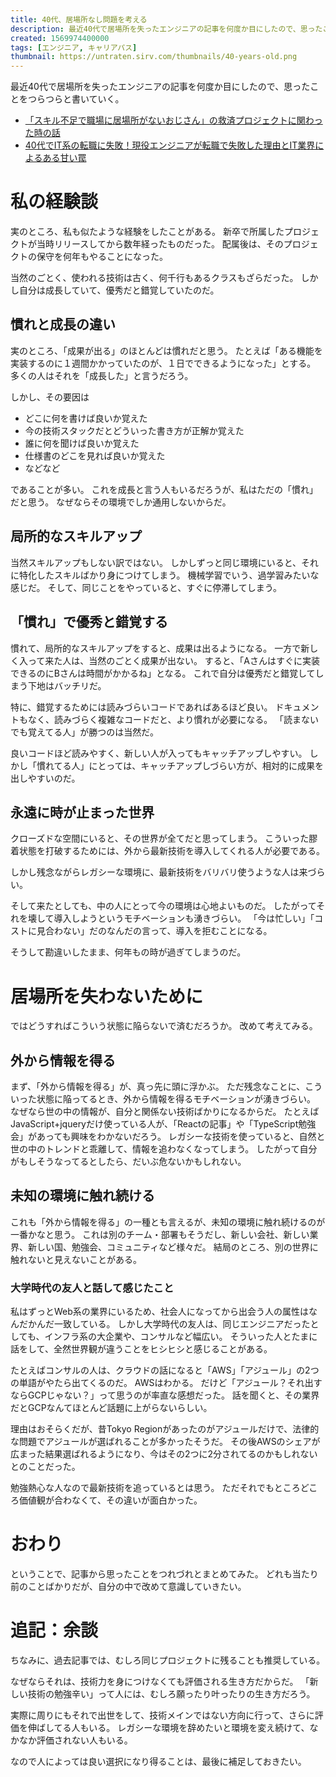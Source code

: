 ```yaml
---
title: 40代、居場所なし問題を考える
description: 最近40代で居場所を失ったエンジニアの記事を何度か目にしたので、思ったことをつらつらと書いていく。
created: 1569974400000
tags: [エンジニア, キャリアパス]
thumbnail: https://untraten.sirv.com/thumbnails/40-years-old.png
---
```


最近40代で居場所を失ったエンジニアの記事を何度か目にしたので、思ったことをつらつらと書いていく。

- [「スキル不足で職場に居場所がないおじさん」の救済プロジェクトに関わった時の話](https://blog.tinect.jp/?p=62002)
- [40代でIT系の転職に失敗！現役エンジニアが転職で失敗した理由とIT業界によるある甘い罠](https://www.make-effort.com/tenshoku/itfailure/)

# 私の経験談

実のところ、私も似たような経験をしたことがある。
新卒で所属したプロジェクトが当時リリースしてから数年経ったものだった。
配属後は、そのプロジェクトの保守を何年もやることになった。

当然のごとく、使われる技術は古く、何千行もあるクラスもざらだった。
しかし自分は成長していて、優秀だと錯覚していたのだ。

## 慣れと成長の違い

実のところ、「成果が出る」のほとんどは慣れだと思う。
たとえば「ある機能を実装するのに１週間かかっていたのが、１日でできるようになった」とする。
多くの人はそれを「成長した」と言うだろう。

しかし、その要因は

- どこに何を書けば良いか覚えた
- 今の技術スタックだとどういった書き方が正解か覚えた
- 誰に何を聞けば良いか覚えた
- 仕様書のどこを見れば良いか覚えた
- などなど

であることが多い。
これを成長と言う人もいるだろうが、私はただの「慣れ」だと思う。
なぜならその環境でしか通用しないからだ。

## 局所的なスキルアップ

当然スキルアップもしない訳ではない。
しかしずっと同じ環境にいると、それに特化したスキルばかり身につけてしまう。
機械学習でいう、過学習みたいな感じだ。
そして、同じことをやっていると、すぐに停滞してしまう。

## 「慣れ」で優秀と錯覚する

慣れて、局所的なスキルアップをすると、成果は出るようになる。
一方で新しく入って来た人は、当然のごとく成果が出ない。
すると、「Aさんはすぐに実装できるのにBさんは時間がかかるね」となる。
これで自分は優秀だと錯覚してしまう下地はバッチリだ。

特に、錯覚するためには読みづらいコードであればあるほど良い。
ドキュメントもなく、読みづらく複雑なコードだと、より慣れが必要になる。
「読まないでも覚えてる人」が勝つのは当然だ。

良いコードほど読みやすく、新しい人が入ってもキャッチアップしやすい。
しかし「慣れてる人」にとっては、キャッチアップしづらい方が、相対的に成果を出しやすいのだ。

## 永遠に時が止まった世界

クローズドな空間にいると、その世界が全てだと思ってしまう。
こういった膠着状態を打破するためには、外から最新技術を導入してくれる人が必要である。

しかし残念ながらレガシーな環境に、最新技術をバリバリ使うような人は来づらい。

そして来たとしても、中の人にとって今の環境は心地よいものだ。
したがってそれを壊して導入しようというモチベーションも湧きづらい。
「今は忙しい」「コストに見合わない」だのなんだの言って、導入を拒むことになる。

そうして勘違いしたまま、何年もの時が過ぎてしまうのだ。

# 居場所を失わないために

ではどうすればこういう状態に陥らないで済むだろうか。
改めて考えてみる。

## 外から情報を得る

まず、「外から情報を得る」が、真っ先に頭に浮かぶ。
ただ残念なことに、こういった状態に陥ってるとき、外から情報を得るモチベーションが湧きづらい。
なぜなら世の中の情報が、自分と関係ない技術ばかりになるからだ。
たとえばJavaScript+jqueryだけ使っている人が、「Reactの記事」や「TypeScript勉強会」があっても興味をわかないだろう。
レガシーな技術を使っていると、自然と世の中のトレンドと乖離して、情報を追わなくなってしまう。
したがって自分がもしそうなってるとしたら、だいぶ危ないかもしれない。

## 未知の環境に触れ続ける

これも「外から情報を得る」の一種とも言えるが、未知の環境に触れ続けるのが一番かなと思う。
これは別のチーム・部署もそうだし、新しい会社、新しい業界、新しい国、勉強会、コミュニティなど様々だ。
結局のところ、別の世界に触れないと見えないことがある。

### 大学時代の友人と話して感じたこと
私はずっとWeb系の業界にいるため、社会人になってから出会う人の属性はなんだかんだ一致している。
しかし大学時代の友人は、同じエンジニアだったとしても、インフラ系の大企業や、コンサルなど幅広い。
そういった人とたまに話をして、全然世界観が違うことをヒシヒシと感じることがある。

たとえばコンサルの人は、クラウドの話になると「AWS」「アジュール」の2つの単語がやたら出てくるのだ。
AWSはわかる。
だけど「アジュール？それ出すならGCPじゃない？」って思うのが率直な感想だった。
話を聞くと、その業界だとGCPなんてほとんど話題に上がらないらしい。

理由はおそらくだが、昔Tokyo Regionがあったのがアジュールだけで、法律的な問題でアジュールが選ばれることが多かったそうだ。
その後AWSのシェアが広まった結果選ばれるようになり、今はその2つに2分されてるのかもしれないとのことだった。

勉強熱心な人なので最新技術を追っているとは思う。
ただそれでもところどころ価値観が合わなくて、その違いが面白かった。

# おわり

ということで、記事から思ったことをつれづれとまとめてみた。
どれも当たり前のことばかりだが、自分の中で改めて意識していきたい。

# 追記：余談

ちなみに、過去記事では、むしろ同じプロジェクトに残ることも推奨している。

<ArticleCard slug="changing-jobs" />

なぜならそれは、技術力を身につけなくても評価される生き方だからだ。
「新しい技術の勉強辛い」って人には、むしろ願ったり叶ったりの生き方だろう。

実際に周りにもそれで出世をして、技術メインではない方向に行って、さらに評価を伸ばしてる人もいる。
レガシーな環境を辞めたいと環境を変え続けて、なかなか評価されない人もいる。

なので人によっては良い選択になり得ることは、最後に補足しておきたい。
